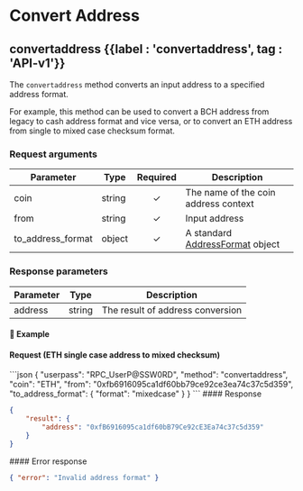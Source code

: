 
# Convert Address

## convertaddress {{label : 'convertaddress', tag : 'API-v1'}}

The `convertaddress` method converts an input address to a specified address format.

For example, this method can be used to convert a BCH address from legacy to cash address format and vice versa, or to convert an ETH address from single to mixed case checksum format.

### Request arguments

| Parameter           | Type   | Required | Description                                                                                            |
| ------------------- | ------ | :------: | ------------------------------------------------------------------------------------------------------ |
| coin                | string |     ✓    | The name of the coin address context                                                                   |
| from                | string |     ✓    | Input address                                                                                          |
| to\_address\_format | object |     ✓    | A standard [AddressFormat](/komodo-defi-framework/api/common_structures/wallet/#address-format) object |

### Response parameters

| Parameter | Type   | Description                      |
| --------- | ------ | -------------------------------- |
| address   | string | The result of address conversion |

#### 📌 Example

#### Request (ETH single case address to mixed checksum)

<CodeGroup title="convertaddress" tag="POST" label="convertaddress" mm2MethodDecorate="true">
  ```json
  {
    "userpass": "RPC_UserP@SSW0RD",
    "method": "convertaddress",
    "coin": "ETH",
    "from": "0xfb6916095ca1df60bb79ce92ce3ea74c37c5d359",
    "to_address_format": {
      "format": "mixedcase"
    }
  }
  ```
</CodeGroup>

<CollapsibleSection expandedText="Hide Response" collapsedText="Show Response">
  #### Response

  ```json
  {
      "result": {
          "address": "0xfB6916095ca1df60bB79Ce92cE3Ea74c37c5d359"
      }
  }
  ```
</CollapsibleSection>

<CollapsibleSection expandedText="Hide Error Response" collapsedText="Show Error Response">
  #### Error response

  ```json
  { "error": "Invalid address format" }
  ```
</CollapsibleSection>
